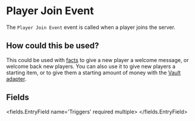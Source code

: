
# Player Join Event 

The `Player Join Event` event is called when a player joins the server.

## How could this be used?

This could be used with [facts](/docs/creating-stories/facts) to give a new player a welcome message, or welcome back new players. You can also use it to give new players a starting item, or to give them a starting amount of money with the [Vault adapter](/adapters/VaultAdapter).


## Fields

<fields.EntryField name='Triggers' required multiple>
</fields.EntryField>
